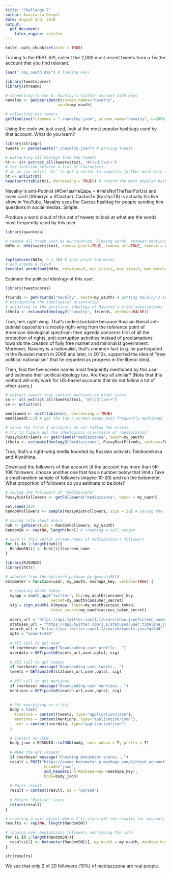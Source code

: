 ```yaml
---
title: "Challenge 7"
author: Anastasia Gergel
date: August 2nd, 2018
output: 
  pdf_document:
    latex_engine: xelatex
---
```


```r
knitr::opts_chunk$set(echo = TRUE)
```


Turning to the REST API, collect the 2,000 most recent tweets from a Twitter account that you find relevant.

```r
load("./my_oauth.dms") # loading keys

library(tweetscores)
library(streamR)

# connecting to the A. Navalny's twitter account with keys
navalny <- getUsersBatch(screen_names="navalny", 
                       oauth=my_oauth)

# collecting his tweets
getTimeline(filename = "./navalny.json", screen_name="navalny", n=2000, oauth=my_oauth)
```

Using the code we just used, look at the most popular hashtags used by that account. What do you learn?

```r
library(stringr)
tweets <- parseTweets("./navalny.json") # parsing tweets

# extracting all hastags from the tweets
ht <- str_extract_all(tweets$text, "#(\\d|\\w)+")
# the function returns a list of characters, 
# so we can unlist `ht` to get a vector to simplify further work with this variable
ht <- unlist(ht)
head(sort(table(ht), decreasing = TRUE)) # return the most popular hashtags
```

Navalny is anti-Putinist (#ОнНамНеЦарь = #HeIsNotTheTsarForUs) and loves cacti (#Кактус = #Cactus). CactusTv (КактусТВ) is actually his live show in YouTube, Navalny uses the Cactus hashtag for people sending him questions in social medias. Simple. 

Produce a word cloud of this set of tweets to look at what are the words most frequently used by this user.

```r
library(quanteda)

# remove all trash such as punctuation, linking words, retweet mentions and urls
Ndfm <- dfm(tweets$text, remove_punct=TRUE, remove_url=TRUE, remove = c(stopwords("russian"), "RT", "это"))


topfeatures(Ndfm, n = 30) # just print top words          
# and create a cloud
textplot_wordcloud(Ndfm, rotation=0, min_size=1, max_size=5, max_words=50, color = c("orange", "mediumblue", "red")) 
```

Estimate the political ideology of this user.

```r
library(tweetscores)

friends <- getFriends("navalny", oauth=my_oauth) # getting Navalny's subsriptions
# estimanting the ideological orientation 
# adjusting to the political ideology of Navalny's elite subsriptions
(theta <- estimateIdeology2("navalny", friends, verbose=FALSE))
```

True, he's right-wing. That's understandable because Russian liberal anti-putinist opposition is mostly right-wing from the reference point of American ideological spectrum: their agenda concerns first of all the protection of rights, anti-corruption activities instead of proclamations towards the creation of fully free market and minimalist government. Moreover, Navalny is a nationalist, that's common fact (e.g. he participated in the Russian march in 2006 and later, in 2010s, supported the idea of "new political nationalism" that he regarded as progress in the liberal idea). 


Then, find the five screen names most frequently mentioned by this user and estimate their political ideology too. Are they all similar? (Note that this method will only work for US-based accounts that do not follow a lot of other users.)

```r
# extract tweets that contain mentions of other users
sn <- str_extract_all(tweets$text, "@(\\d|\\w)+") 
sn <- unlist(sn)

mentioned <- sort(table(sn), decreasing = TRUE)
mentioned[1:5] # get the top 5 screen names most frequently mentioned

# since the first 4 acctounts do not follow the elites, 
# try to figure out the ideological orientaion of 'mediazzzona'
PussyRiotFriends <- getFriends("mediazzzona", oauth=my_oauth)
(theta <- estimateIdeology2("mediazzzona", PussyRiotFriends, verbose=FALSE))
```

True, that's a right-wing media founded by Russian activists Tolokonnikova and Alyokhina. 

Download the followers of that account (if the account has more than 5K-10K followers, choose another one that has a number below that limit.) Take a small random sample of followers (maybe 10-20) and run the botometer. What proportion of followers do you estimate to be bots?
```r
# saving the followers of "mediazzzona"
PussyRiotFollowers <- getFollowers("mediazzzona", oauth = my_oauth) 

set.seed(123)
RandomFollowers <- sample(PussyRiotFollowers, size = 20) # saving the ids of randomly choosed followers 

# saving info about users
huh <- getUsers(ids = RandomFollowers, my_oauth) 
RandomSN <- rep(NA, length(huh)) # creating a null vector

# save to this vector screen names of mediazzzona's followers
for (i in 1:length(huh)){
  RandomSN[i] <- huh[[i]]$screen_name
}
```








```r
library(RJSONIO)
library(httr)

# adapted from the botcheck package by @marsha5814
botometer = function(user, my_oauth, mashape_key, verbose=TRUE) {
  
  # creating OAuth token
  myapp = oauth_app("twitter", key=my_oauth$consumer_key, 
                    secret=my_oauth$consumer_secret)
  sig = sign_oauth1.0(myapp, token=my_oauth$access_token,
                    token_secret=my_oauth$access_token_secret)
  
  users_url = "https://api.twitter.com/1.1/users/show.json?screen_name="
  statuses_url = "https://api.twitter.com/1.1/statuses/user_timeline.json?screen_name="
  search_url = "https://api.twitter.com/1.1/search/tweets.json?q=%40"
  opts = "&count=200"
  
  # API call to get user
  if (verbose) message("Downloading user profile...")
  userdata = GET(paste0(users_url,user,opts), sig)
  
  # API call to get tweets
  if (verbose) message("Downloading user tweets...")
  tweets = GET(paste0(statuses_url,user,opts), sig)
  
  # API call to get mentions
  if (verbose) message("Downloading user mentions...")
  mentions = GET(paste0(search_url,user,opts), sig)
  
  
  # Put everything in a list
  body = list(
    timeline = content(tweets, type="application/json"),
    mentions = content(mentions, type="application/json"),
    user = content(userdata, type="application/json")
  )
  
  # Convert to JSON
  body_json = RJSONIO::toJSON(body, auto_unbox = T, pretty = T)
  
  # Make the API request
  if (verbose) message("Checking Botometer scores...")
  result = POST("https://osome-botometer.p.mashape.com/2/check_account",
                 encode="json",
                 add_headers(`X-Mashape-Key`=mashape_key),
                 body=body_json)
  
  # Parse result
  result = content(result, as = "parsed")
  
  # Return "English" score
  return(result)
}

# creating a null object where I'll store all the results for accounts
results <- rep(NA, length(RandomSN))

# looping over mediazzzona followers and saving the info
for (i in 1:length(RandomSN)){
  results[i] <- botometer(RandomSN[i], my_oauth = my_oauth, mashape_key = 'Ujq7AAd3igmshqCBvI1LWbz0J8Hlp1hvVOYjsnMOx8z6bg4U68')
}

str(results)
```

We see that only 2 of 20 followers (10%) of mediazzzona are real people. 
